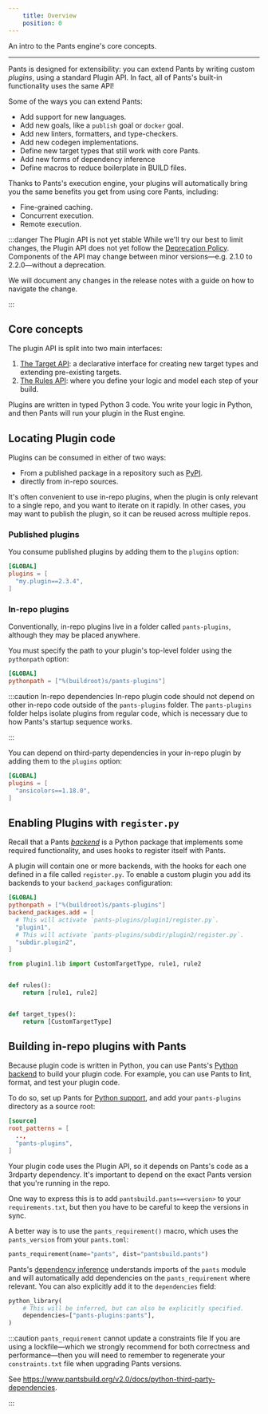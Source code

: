 ```yaml
---
    title: Overview
    position: 0
---
```


An intro to the Pants engine's core concepts.

---

Pants is designed for extensibility: you can extend Pants by writing custom _plugins_, using a standard Plugin API. In fact, all of Pants's built-in functionality uses the same API!

Some of the ways you can extend Pants:

* Add support for new languages.
* Add new goals, like a `publish` goal or `docker` goal.
* Add new linters, formatters, and type-checkers.
* Add new codegen implementations.
* Define new target types that still work with core Pants.
* Add new forms of dependency inference
* Define macros to reduce boilerplate in BUILD files.

Thanks to Pants's execution engine, your plugins will automatically bring you the same benefits you get from using core Pants, including:

- Fine-grained caching.
- Concurrent execution.
- Remote execution.

:::danger The Plugin API is not yet stable
While we'll try our best to limit changes, the Plugin API does not yet follow the [Deprecation Policy](../releases/deprecation-policy.mdx). Components of the API may change between minor versions—e.g. 2.1.0 to 2.2.0—without a deprecation.

We will document any changes in the release notes with a guide on how to navigate the change.

:::


## Core concepts
The plugin API is split into two main interfaces:

1. [The Target API](./the-target-api/concepts.mdx): a declarative interface for creating new target types and extending pre-existing targets.
2. [The Rules API](./the-rules-api/concepts.mdx): where you define your logic and model each step of your build.

Plugins are written in typed Python 3 code. You write your logic in Python, and then Pants will run your plugin in the Rust engine.
## Locating Plugin code
Plugins can be consumed in either of two ways:

-  From a published package in a repository such as [PyPI](https://pypi.org/).
- directly from in-repo sources. 

It's often convenient to use in-repo plugins, when the plugin is only relevant to a single repo, and you want to iterate on it rapidly. In other cases, you may want to publish the plugin, so it can be reused across multiple repos.

### Published plugins

You consume published plugins by adding them to the `plugins` option:
```toml title="pants.toml"
[GLOBAL]
plugins = [
  "my.plugin==2.3.4",
]
```

### In-repo plugins

Conventionally, in-repo plugins live in a folder called `pants-plugins`, although they may be placed anywhere.

You must specify the path to your plugin's top-level folder using the `pythonpath` option:
```toml title="pants.toml"
[GLOBAL]
pythonpath = ["%(buildroot)s/pants-plugins"]
```



:::caution In-repo dependencies
In-repo plugin code should not depend on other in-repo code outside of the `pants-plugins` folder.  The `pants-plugins` folder helps isolate plugins from regular code, which is necessary due to how Pants's startup sequence works.

:::

You can depend on third-party dependencies in your in-repo plugin by adding them to the `plugins` option:
```toml title="pants.toml"
[GLOBAL]
plugins = [
  "ansicolors==1.18.0",
]
```


## Enabling Plugins with `register.py`
Recall that a Pants [_backend_](../using-pants/key-concepts/backends.mdx) is a Python package that implements some required functionality, and uses hooks to register itself with Pants.  

A plugin will contain one or more backends, with the hooks for each one defined in a file called `register.py`.  To enable a custom plugin you add its backends to your `backend_packages` configuration:
```toml tab={"label":"pants.toml"}
[GLOBAL]
pythonpath = ["%(buildroot)s/pants-plugins"]
backend_packages.add = [
  # This will activate `pants-plugins/plugin1/register.py`.
  "plugin1",
  # This will activate `pants-plugins/subdir/plugin2/register.py`.
  "subdir.plugin2",
]
```

```python tab={"label":"pants-plugins/plugin1/register.py"}
from plugin1.lib import CustomTargetType, rule1, rule2


def rules():
    return [rule1, rule2]


def target_types():
    return [CustomTargetType]
```


## Building in-repo plugins with Pants
Because plugin code is written in Python, you can use Pants's [Python backend](../python/overview/enabling-python-support.mdx) to build your plugin code. For example, you can use Pants to lint, format, and test your plugin code.

To do so, set up Pants for [Python support](../python/overview/index.mdx), and add your `pants-plugins` directory as a source root:
```toml title="pants.toml"
[source]
root_patterns = [
  ..,
  "pants-plugins",
]
```

Your plugin code uses the Plugin API, so it depends on Pants's code as a 3rdparty dependency. It's important to depend on the exact Pants version that you're running in the repo. 

One way to express this is to add `pantsbuild.pants==<version>` to your `requirements.txt`, but then you have to be careful to keep the versions in sync.

A better way is to use the `pants_requirement()` macro, which uses the `pants_version` from your `pants.toml`:
```python title="pants-plugins/BUILD"
pants_requirement(name="pants", dist="pantsbuild.pants")
```

Pants's [dependency inference](../using-pants/key-concepts/targets-and-build-files.mdx) understands imports of the `pants` module and will automatically add dependencies on the `pants_requirement` where relevant. You can also explicitly add it to the `dependencies` field:
```python title="pants-plugins/bash/BUILD"
python_library(
    # This will be inferred, but can also be explicitly specified.
    dependencies=["pants-plugins:pants"],
)
```



:::caution `pants_requirement` cannot update a constraints file
If you are using a lockfile—which we strongly recommend for both correctness and performance—then you will need to remember to regenerate your `constraints.txt` file when upgrading Pants versions.

See https://www.pantsbuild.org/v2.0/docs/python-third-party-dependencies.

:::

